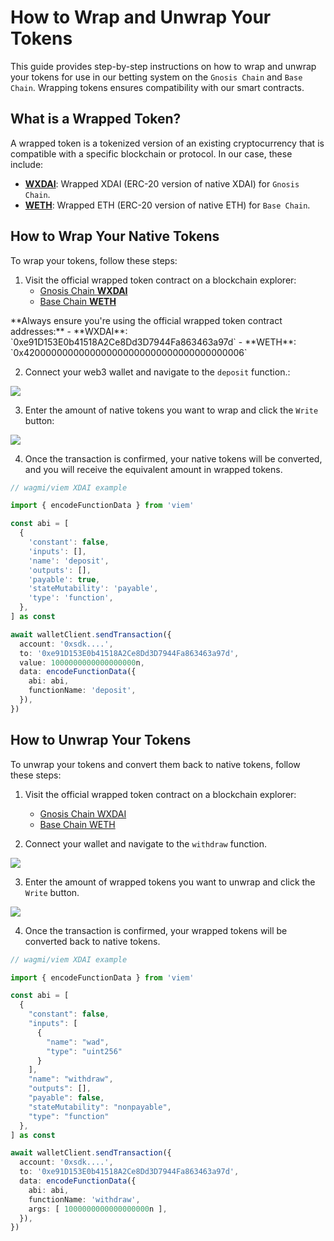 
# How to Wrap and Unwrap Your Tokens

This guide provides step-by-step instructions on how to wrap and unwrap your tokens for use in our betting system on the `Gnosis Chain` and `Base Chain`. Wrapping tokens ensures compatibility with our smart contracts.

## What is a Wrapped Token?
A wrapped token is a tokenized version of an existing cryptocurrency that is compatible with a specific blockchain or protocol. In our case, these include:

- [**WXDAI**](https://gnosisscan.io/address/0xe91D153E0b41518A2Ce8Dd3D7944Fa863463a97d): Wrapped XDAI (ERC-20 version of native XDAI) for `Gnosis Chain`.
- [**WETH**](https://basescan.org/address/0x4200000000000000000000000000000000000006): Wrapped ETH (ERC-20 version of native ETH) for `Base Chain`.

## How to Wrap Your Native Tokens
To wrap your tokens, follow these steps:

1. Visit the official wrapped token contract on a blockchain explorer:
   - [Gnosis Chain **WXDAI**](https://gnosisscan.io/address/0xe91D153E0b41518A2Ce8Dd3D7944Fa863463a97d#writeContract#F5)
   - [Base Chain **WETH**](https://basescan.org/address/0x4200000000000000000000000000000000000006#writeContract#F2)

<Callout type="warning">
**Always ensure you're using the official wrapped token contract addresses:**
- **WXDAI**: `0xe91D153E0b41518A2Ce8Dd3D7944Fa863463a97d`
- **WETH**: `0x4200000000000000000000000000000000000006`
</Callout>


2. Connect your web3 wallet and navigate to the `deposit` function.:

<Image
  src="/images/hub/explorer-connect.jpg"
  width={2000}
  height={1000}
/>

3. Enter the amount of native tokens you want to wrap and click the `Write` button:

<Image
  src="/images/hub/explorer-wrap.jpg"
  width={2000}
  height={1000}
/>

4. Once the transaction is confirmed, your native tokens will be converted, and you will receive the equivalent amount in wrapped tokens.


```ts copy
// wagmi/viem XDAI example

import { encodeFunctionData } from 'viem'

const abi = [
  {
    'constant': false,
    'inputs': [],
    'name': 'deposit',
    'outputs': [],
    'payable': true,
    'stateMutability': 'payable',
    'type': 'function',
  },
] as const

await walletClient.sendTransaction({ 
  account: '0xsdk....',
  to: '0xe91D153E0b41518A2Ce8Dd3D7944Fa863463a97d',
  value: 1000000000000000000n,
  data: encodeFunctionData({
    abi: abi,
    functionName: 'deposit',
  }),
})
```

## How to Unwrap Your Tokens

To unwrap your tokens and convert them back to native tokens, follow these steps:

1. Visit the official wrapped token contract on a blockchain explorer:
   - [Gnosis Chain WXDAI](https://gnosisscan.io/address/0xe91D153E0b41518A2Ce8Dd3D7944Fa863463a97d#writeContract#F3)
   - [Base Chain WETH](https://basescan.org/address/0x4200000000000000000000000000000000000006#writeContract#F5)

2. Connect your wallet and navigate to the `withdraw` function.

<Image
  src="/images/hub/explorer-connect2.jpg"
  width={2000}
  height={1000}
/>

3. Enter the amount of wrapped tokens you want to unwrap and click the `Write` button.  

<Image
  src="/images/hub/explorer-withdraw.jpg"
  width={2000}
  height={1000}
/>

4. Once the transaction is confirmed, your wrapped tokens will be converted back to native tokens.  

```ts copy
// wagmi/viem XDAI example

import { encodeFunctionData } from 'viem'

const abi = [
  {
    "constant": false,
    "inputs": [
      {
        "name": "wad",
        "type": "uint256"
      }
    ],
    "name": "withdraw",
    "outputs": [],
    "payable": false,
    "stateMutability": "nonpayable",
    "type": "function"
  },
] as const

await walletClient.sendTransaction({ 
  account: '0xsdk....',
  to: '0xe91D153E0b41518A2Ce8Dd3D7944Fa863463a97d',
  data: encodeFunctionData({
    abi: abi,
    functionName: 'withdraw',
    args: [ 1000000000000000000n ],
  }),
})
```
